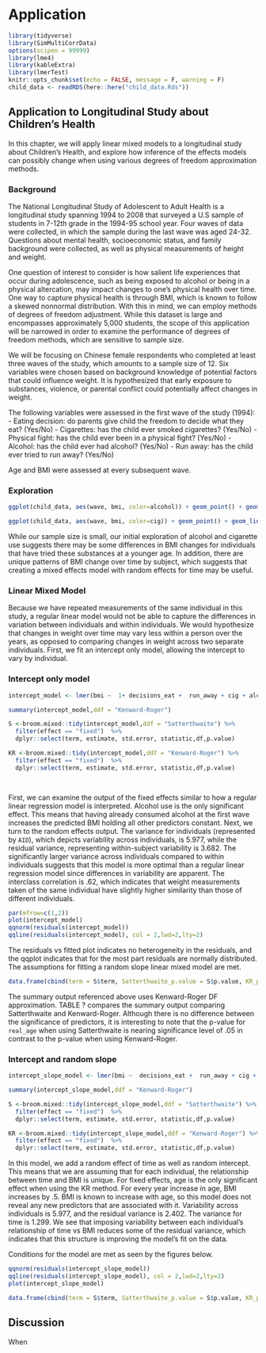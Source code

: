 # Application {#math-sci}


```r
library(tidyverse)
library(SimMultiCorrData)
options(scipen = 99999)
library(lme4)
library(kableExtra)
library(lmerTest)
knitr::opts_chunk$set(echo = FALSE, message = F, warning = F)
child_data <- readRDS(here::here("child_data.Rds"))
```

## Application to Longitudinal Study about Children's Health

In this chapter, we will apply linear mixed models to a longitudinal study about Children's Health, and explore how inference of the effects models can possibly change when using various degrees of freedom approximation methods. 

### Background

The National Longitudinal Study of Adolescent to Adult Health is a longitudinal study spanning 1994 to 2008 that surveyed a U.S sample of students in 7-12th grade in the 1994-95 school year. Four waves of data were collected, in which the sample during the last wave was aged 24-32. Questions about mental health, socioeconomic status, and family background were collected, as well as physical measurements of height and weight. 

One question of interest to consider is how salient life experiences that occur during adolescence, such as being exposed to alcohol or being in a physical altercation, may impact changes to one's physical health over time. One way to capture physical health is through BMI, which is known to follow a skewed nonnormal distribution. With this in mind, we can employ methods of degrees of freedom adjustment. While this dataset is large and encompasses approximately 5,000 students, the scope of this application will be narrowed in order to examine the performance of degrees of freedom methods, which are sensitive to sample size. 

We will be focusing on Chinese female respondents who completed at least three waves of the study, which amounts to a sample size of 12. Six variables were chosen based on background knowledge of potential factors that could influence weight. It is hypothesized that early exposure to substances, violence, or parental conflict could potentially affect changes in weight. 

The following variables were assessed in the first wave of the study (1994):
- Eating decision: do parents give child the freedom to decide what they eat? (Yes/No)
- Cigarettes: has the child ever smoked cigarettes? (Yes/No)
- Physical fight: has the child ever been in a physical fight? (Yes/No)
- Alcohol: has the child ever had alcohol? (Yes/No)
- Run away: has the child ever tried to run away? (Yes/No)

Age and BMI were assessed at every subsequent wave. 

### Exploration

```r
ggplot(child_data, aes(wave, bmi, color=alcohol)) + geom_point() + geom_line(aes(group = AID)) 
```

```r
ggplot(child_data, aes(wave, bmi, color=cig)) + geom_point() + geom_line(aes(group = AID))
```

While our sample size is small, our initial exploration of alcohol and cigarette use suggests there may be some differences in BMI changes for individuals that have tried these substances at a younger age. In addition, there are unique patterns of BMI change over time by subject, which suggests that creating a mixed effects model with random effects for time may be useful.  

### Linear Mixed Model 
Because we have repeated measurements of the same individual in this study, a regular linear model would not be able to capture the differences in variation between individuals and within individuals. We would hypothesize that changes in weight over time may vary less within a person over the years, as opposed to comparing changes in weight across two separate individuals. First, we fit an intercept only model, allowing the intercept to vary by individual. 

### Intercept only model

```r
intercept_model <- lmer(bmi ~  1+ decisions_eat +  run_away + cig + alcohol + physical_fight + real_age + (1|AID) + wave, child_data) 

summary(intercept_model,ddf = "Kenward-Roger")

S <-broom.mixed::tidy(intercept_model,ddf = "Satterthwaite") %>%
  filter(effect == "fixed")  %>%
  dplyr::select(term, estimate, std.error, statistic,df,p.value)

KR <-broom.mixed::tidy(intercept_model,ddf = "Kenward-Roger") %>%
  filter(effect == "fixed")  %>%
  dplyr::select(term, estimate, std.error, statistic,df,p.value)

  
```

First, we can examine the output of the fixed effects similar to how a regular linear regression model is interpreted. Alcohol use is the only significant effect. This means that having already consumed alcohol at the first wave increases the predicted BMI holding all other predictors constant. Next, we turn to the random effects output. The variance for individuals (represented by `AID`), which depicts variability across individuals, is 5.977, while the residual variance, representing within-subject variability  is 3.682. The significantly larger variance across individuals compared to within individuals suggests that this model is more optimal than a regular linear regression model since differences in variability are apparent. The interclass correlation is .62, which indicates that weight measurements taken of the same individual have slightly higher similarity than those of different individuals. 

```r
par(mfrow=c(1,2))
plot(intercept_model)
qqnorm(residuals(intercept_model))
qqline(residuals(intercept_model), col = 2,lwd=2,lty=2)
```
The residuals vs fitted plot indicates no heterogeneity in the residuals, and the qqplot indicates that for the most part residuals are normally distributed. The assumptions for fitting a random slope linear mixed model are met. 

```r
data.frame(cbind(term = S$term, Satterthwaite_p.value = S$p.value, KR_p.value =KR$p.value)) %>% kable()
```

The summary output referenced above uses Kenward-Roger DF approximation. TABLE ? compares the summary output comparing Satterthwaite and Kenward-Roger. Although there is no difference between the significance of predictors, it is interesting to note that the p-value for `real_age` when using Satterthwaite is nearing significance level of .05 in contrast to the p-value when using Kenward-Roger.

### Intercept and random slope 

```r
intercept_slope_model <- lmer(bmi ~  decisions_eat +  run_away + cig + alcohol + physical_fight + real_age + wave + ( 1 + wave|AID), child_data) 

summary(intercept_slope_model,ddf = "Kenward-Roger")

S <-broom.mixed::tidy(intercept_slope_model,ddf = "Satterthwaite") %>%
  filter(effect == "fixed")  %>%
  dplyr::select(term, estimate, std.error, statistic,df,p.value)

KR <-broom.mixed::tidy(intercept_slope_model,ddf = "Kenward-Roger") %>%
  filter(effect == "fixed")  %>%
  dplyr::select(term, estimate, std.error, statistic,df,p.value)
```

In this model, we add a random effect of time as well as random intercept. This means that we are assuming that for each individual, the relationship between time and BMI is unique. For fixed effects, age is the only significant effect when using the KR method. For every year increase in age, BMI increases by .5. BMI is known to increase with age, so this model does not reveal any new predictors that are associated with it. Variability across individuals is 5.977, and the residual variance is 2.402. The variance for time is 1.299. We see that imposing variability between each individual's relationship of time vs BMI reduces some of the residual variance, which indicates that this structure is improving the model's fit on the data. 


Conditions for the model are met as seen by the figures below. 
```r
qqnorm(residuals(intercept_slope_model))
qqline(residuals(intercept_slope_model), col = 2,lwd=2,lty=2)
plot(intercept_slope_model)
```

```r
data.frame(cbind(term = S$term, Satterthwaite_p.value = S$p.value, KR_p.value =KR$p.value)) %>% kable()
```

## Discussion

When



